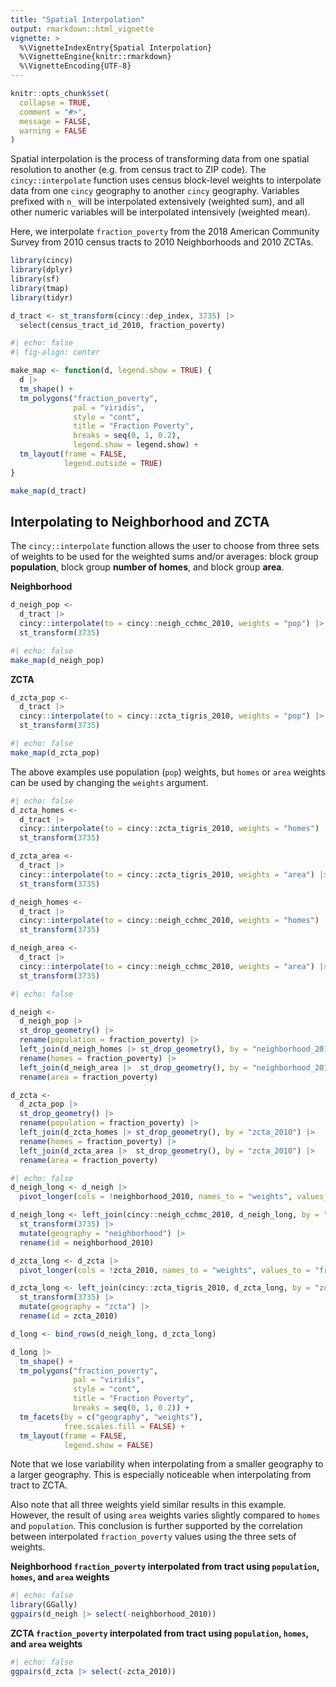 ```yaml
---
title: "Spatial Interpolation"
output: rmarkdown::html_vignette
vignette: >
  %\VignetteIndexEntry{Spatial Interpolation}
  %\VignetteEngine{knitr::rmarkdown}
  %\VignetteEncoding{UTF-8}
---
```


```r
knitr::opts_chunk$set(
  collapse = TRUE,
  comment = "#>", 
  message = FALSE, 
  warning = FALSE
)
```

Spatial interpolation is the process of transforming data from one spatial resolution to another (e.g. from census tract to ZIP code). The `cincy::interpolate` function uses census block-level weights to interpolate data from one `cincy` geography to another `cincy` geography. Variables prefixed with `n_` will be interpolated extensively (weighted sum), and all other numeric variables will be interpolated intensively (weighted mean).

Here, we interpolate `fraction_poverty` from the 2018 American Community Survey from 2010 census tracts to 2010 Neighborhoods and 2010 ZCTAs.

```r
library(cincy)
library(dplyr)
library(sf)
library(tmap)
library(tidyr)

d_tract <- st_transform(cincy::dep_index, 3735) |>
  select(census_tract_id_2010, fraction_poverty)
```

```r
#| echo: false
#| fig-align: center

make_map <- function(d, legend.show = TRUE) {
  d |>
  tm_shape() +
  tm_polygons("fraction_poverty", 
              pal = "viridis", 
              style = "cont", 
              title = "Fraction Poverty", 
              breaks = seq(0, 1, 0.2), 
              legend.show = legend.show) +
  tm_layout(frame = FALSE, 
            legend.outside = TRUE)
}

make_map(d_tract)
```

## Interpolating to Neighborhood and ZCTA 

The `cincy::interpolate` function allows the user to choose from three sets of weights to be used for the weighted sums and/or averages: block group **population**, block group **number of homes**, and block group **area**.

**Neighborhood**

```r
d_neigh_pop <- 
  d_tract |>
  cincy::interpolate(to = cincy::neigh_cchmc_2010, weights = "pop") |>
  st_transform(3735)
```

```r
#| echo: false
make_map(d_neigh_pop)
```

**ZCTA**

```r
d_zcta_pop <- 
  d_tract |>
  cincy::interpolate(to = cincy::zcta_tigris_2010, weights = "pop") |>
  st_transform(3735)
```

```r
#| echo: false
make_map(d_zcta_pop)
```

The above examples use population (`pop`) weights, but `homes` or `area` weights can be used by changing the `weights` argument.

```r
#| echo: false
d_zcta_homes <- 
  d_tract |>
  cincy::interpolate(to = cincy::zcta_tigris_2010, weights = "homes") |>
  st_transform(3735)

d_zcta_area <- 
  d_tract |>
  cincy::interpolate(to = cincy::zcta_tigris_2010, weights = "area") |>
  st_transform(3735)

d_neigh_homes <- 
  d_tract |>
  cincy::interpolate(to = cincy::neigh_cchmc_2010, weights = "homes") |>
  st_transform(3735)

d_neigh_area <- 
  d_tract |>
  cincy::interpolate(to = cincy::neigh_cchmc_2010, weights = "area") |>
  st_transform(3735)
```

```r
#| echo: false

d_neigh <- 
  d_neigh_pop |>
  st_drop_geometry() |>
  rename(population = fraction_poverty) |>
  left_join(d_neigh_homes |> st_drop_geometry(), by = "neighborhood_2010") |>
  rename(homes = fraction_poverty) |>
  left_join(d_neigh_area |>  st_drop_geometry(), by = "neighborhood_2010") |>
  rename(area = fraction_poverty)

d_zcta <- 
  d_zcta_pop |>
  st_drop_geometry() |>
  rename(population = fraction_poverty) |>
  left_join(d_zcta_homes |> st_drop_geometry(), by = "zcta_2010") |>
  rename(homes = fraction_poverty) |>
  left_join(d_zcta_area |>  st_drop_geometry(), by = "zcta_2010") |>
  rename(area = fraction_poverty)
```

```r
#| echo: false
d_neigh_long <- d_neigh |>
  pivot_longer(cols = !neighborhood_2010, names_to = "weights", values_to = "fraction_poverty")

d_neigh_long <- left_join(cincy::neigh_cchmc_2010, d_neigh_long, by = "neighborhood_2010") |>
  st_transform(3735) |>
  mutate(geography = "neighborhood") |>
  rename(id = neighborhood_2010)

d_zcta_long <- d_zcta |>
  pivot_longer(cols = !zcta_2010, names_to = "weights", values_to = "fraction_poverty")

d_zcta_long <- left_join(cincy::zcta_tigris_2010, d_zcta_long, by = "zcta_2010") |>
  st_transform(3735) |>
  mutate(geography = "zcta") |>
  rename(id = zcta_2010)

d_long <- bind_rows(d_neigh_long, d_zcta_long)

d_long |>
  tm_shape() +
  tm_polygons("fraction_poverty", 
              pal = "viridis", 
              style = "cont", 
              title = "Fraction Poverty", 
              breaks = seq(0, 1, 0.2)) +
  tm_facets(by = c("geography", "weights"), 
            free.scales.fill = FALSE) + 
  tm_layout(frame = FALSE, 
            legend.show = FALSE)
```

Note that we lose variability when interpolating from a smaller geography to a larger geography. This is especially noticeable when interpolating from tract to ZCTA. 

Also note that all three weights yield similar results in this example. However, the result of using `area` weights varies slightly compared to `homes` and `population`. This conclusion is further supported by the correlation between interpolated `fraction_poverty` values using the three sets of weights.

**Neighborhood `fraction_poverty` interpolated from tract using `population`, `homes`, and `area` weights**

```r
#| echo: false
library(GGally)
ggpairs(d_neigh |> select(-neighborhood_2010))
```

**ZCTA `fraction_poverty` interpolated from tract using `population`, `homes`, and `area` weights**

```r
#| echo: false
ggpairs(d_zcta |> select(-zcta_2010))
```


